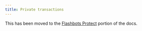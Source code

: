 ```yaml
---
title: Private transactions
---
```


This has been moved to the [Flashbots Protect](/flashbots-protect/additional-documentation/eth-sendPrivateTransaction) portion of the docs.